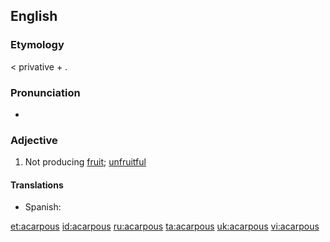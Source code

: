 ==English==

===Etymology===
{{etyl|grc}} {{term|ἄκαρπος|sc=polytonic|tr=akarpos||fruitless}} < privative {{term|ἀ-|sc=polytonic}} + {{term|καρπός|sc=polytonic|tr=karpos||fruit}}.

===Pronunciation===
* {{IPA|/eɪˈkɑːpəs/}}

===Adjective===
{{en-adj|-}}

# {{botany}} Not producing [[fruit]]; [[unfruitful]]

====Translations====
{{trans-top|not producing fruit}}
* Spanish: {{t+|es|acarpo}}
{{trans-mid}}
{{trans-bottom}}

[[et:acarpous]]
[[id:acarpous]]
[[ru:acarpous]]
[[ta:acarpous]]
[[uk:acarpous]]
[[vi:acarpous]]
